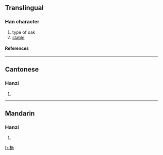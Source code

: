 {{see|櫪}}

==Translingual==
===Han character===
{{Han char|rn=75|rad=木|as=04|sn=8|four=|canj=木一大尸 (DMKS)}}
# type of oak
# [[stable]]
====References====
{{Han ref|kx=0517.011|hdz=21166.040|uh=67A5|ud=26533}}

----
==Cantonese==
===Hanzi===
{{yue-hanzi|jyut=|y=lik1}}
# {{defn|Cantonese}}

----
==Mandarin==
===Hanzi===
{{cmn-hanzi|tra=櫪|pin=[[lì]] (li4)|wg=li<sup>4</sup>}}
# {{defn|Mandarin}}

[[fr:枥]]